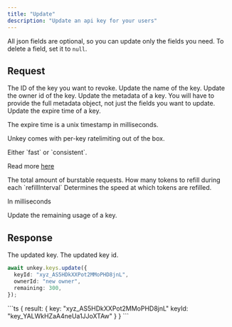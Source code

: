 ```yaml
---
title: "Update"
description: "Update an api key for your users"
---
```


All json fields are optional, so you can update only the fields you need.
To delete a field, set it to `null`.

## Request

<ParamField path="keyId" type="string" required>
  The ID of the key you want to revoke.
</ParamField>

<ParamField body="name" type="string | null">
  Update the name of the key.
</ParamField>

<ParamField body="ownerId" type="string | null">
  Update the owner id of the key.
</ParamField>

<ParamField body="meta" type="JSON | null">
  Update the metadata of a key. You will have to provide the full metadata
  object, not just the fields you want to update.
</ParamField>

<ParamField body="expires" type="int | null">
  Update the expire time of a key.

The expire time is a unix timestamp in milliseconds.

</ParamField>

<ParamField body="ratelimit" type="Object | null" >

Unkey comes with per-key ratelimiting out of the box.

  <Expandable title="properties">

  <ParamField body="type" type="string" required>
  Either `fast` or `consistent`.

Read more [here](/features/ratelimiting)

  </ParamField>
  <ParamField body="limit" type="int" required>
  The total amount of burstable requests.

  </ParamField>
  <ParamField body="refillRate" type="int" required>
  How many tokens to refill during each `refillInterval`
  </ParamField>
  <ParamField body="refillInterval" type="int" required>
  Determines the speed at which tokens are refilled.

In milliseconds

  </ParamField>
 </Expandable>
</ParamField>

<ParamField body="remaining" type="int | null">
  Update the remaining usage of a key.

</ParamField>

## Response

<ResponseField name="result">
<Expandable title="properties" defaultOpen>

<ResponseField name="key" type="string" required>
  The updated key.
</ResponseField>

<ResponseField name="keyId" type="string" required>
  The updated key id.
</ResponseField>
</Expandable>
</ResponseField>

<RequestExample>

```ts
await unkey.keys.update({
  keyId: "xyz_AS5HDkXXPot2MMoPHD8jnL",
  ownerId: "new owner",
  remaining: 300,
});
```

</RequestExample>

<ResponseExample>
```ts
{
  result: {
    key: "xyz_AS5HDkXXPot2MMoPHD8jnL"
    keyId: "key_YALWkHZaA4neUa1JJoXTAw"
	}
}
```

</ResponseExample>
